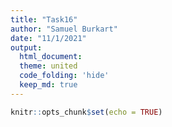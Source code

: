 ```yaml
---
title: "Task16"
author: "Samuel Burkart"
date: "11/1/2021"
output: 
  html_document:
  theme: united
  code_folding: 'hide'
  keep_md: true
---
```


```r
knitr::opts_chunk$set(echo = TRUE)
```
